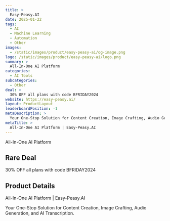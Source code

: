 ```yaml
---
title: >
  Easy-Peasy.AI
date: 2025-01-22
tags:
  - AI
  - Machine Learning
  - Automation
  - Other
images:
  - /static/images/product/easy-peasy-ai/og-image.png
logo: /static/images/product/easy-peasy-ai/logo.png
summary: >
  All-In-One AI Platform
categories:
  - AI Tools
subcategories:
  - Other
deal: >
  30% OFF all plans with code BFRIDAY2024
website: https://easy-peasy.ai/
layout: ProductLayout
leaderboardPosition: -1
metaDescription: >
  Your One-Stop Solution for Content Creation, Image Crafting, Audio Generation, and AI Transcription.
metaTitle: >
  All-In-One AI Platform | Easy-Peasy.AI
---
```

All-In-One AI Platform

## Rare Deal

30% OFF all plans with code BFRIDAY2024

## Product Details

All-In-One AI Platform | Easy-Peasy.AI

Your One-Stop Solution for Content Creation, Image Crafting, Audio Generation, and AI Transcription.
